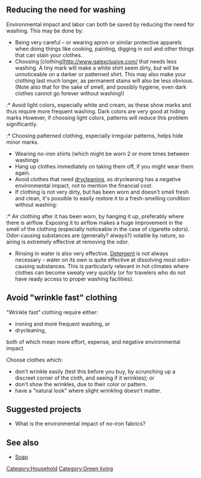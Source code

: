 {{topic header| default.png |Clothing}}
==Reducing the need for washing==

Environmental impact and labor can both be saved by reducing the need for washing. This may be done by:
* Being very careful – or wearing apron or similar protective apparels when doing things like cooking, painting, digging in soil and other things that can stain your clothes.
* Choosing [clothing]http://www.galexclusive.com/ that needs less washing. A tiny mark will make a white shirt seem dirty, but will be unnoticeable on a darker or patterned shirt. This may also make your clothing last much longer, as permanent stains will also be less obvious. (Note also that for the sake of smell, and possibly hygiene, even dark clothes cannot go forever without washing!)
:* Avoid light colors, especially white and cream, as these show marks and thus require more frequent washing. Dark colors are very good at hiding marks  However, if choosing light colors, patterns will reduce this problem significantly.
:* Choosing patterned clothing, especially irregular patterns, helps hide minor marks.
* Wearing no-iron shirts (which might be worn 2 or more times between washings
* Hang up clothes immediately on taking them off, if you might wear them again.
* Avoid clothes that need [[drycleaning]], as drycleaning has a negative environmental impact,{{fact}} not to mention the financial cost.
* If clothing is not very dirty, but has been worn and doesn't smell fresh and clean, it's possible to easily restore it to a fresh-smelling condition without washing:
:* Air clothing after it has been worn, by hanging it up, preferably where there is airflow. Exposing it to airflow makes a huge improvement in the smell of the clothing (especially noticeable in the case of cigarette odors). Odor-causing substances are (generally? always?) volatile by nature, so airing is extremely effective at removing the odor.
* Rinsing in water is also very effective. [[Detergent]] is not always necessary - water on its own is quite effective at dissolving most odor-causing substances. This is particularly relevant in hot climates where clothes can become sweaty very quickly (or for travelers who do not have ready access to proper washing facilities).

==Avoid "wrinkle fast" clothing==
"Wrinkle fast" clothing require either:
* ironing and more frequent washing, or 
* drycleaning,
both of which mean more effort, expense, and negative environmental impact. 

Choose clothes which:
*don't wrinkle easily (test this before you buy, by scrunching up a discreet corner of the cloth, and seeing if it wrinkles); or 
*don't show the wrinkles, due to their color or pattern. 
*have a "natural look" where slight wrinkling doesn't matter.

==Suggested projects==
*What is the environmental impact of no-iron fabrics?{{sp}}


==See also==

*[[Soap]]
[[Category:Household]]
[[Category:Green living]]